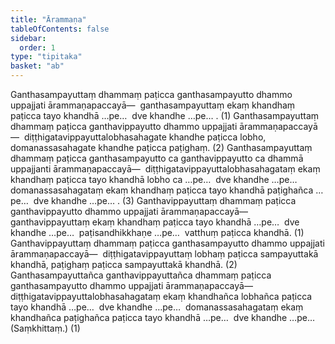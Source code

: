 ```yaml
---
title: "Ārammaṇa"
tableOfContents: false
sidebar:
  order: 1
type: "tipitaka"
basket: "ab"
---
```



<DynamicBreadcrumb />

<Division number="48">

<Paragraph number="1728">
Ganthasampayuttaṃ dhammaṃ paṭicca ganthasampayutto dhammo uppajjati ārammaṇapaccayā—  ganthasampayuttaṃ ekaṃ khandhaṃ paṭicca tayo khandhā …pe…  dve khandhe …pe… . (1)
</Paragraph>

<Paragraph number="1729">
Ganthasampayuttaṃ dhammaṃ paṭicca ganthavippayutto dhammo uppajjati ārammaṇapaccayā—  diṭṭhigatavippayuttalobhasahagate khandhe paṭicca lobho, domanassasahagate khandhe paṭicca paṭighaṃ. (2)
</Paragraph>

<Paragraph number="1730">
Ganthasampayuttaṃ dhammaṃ paṭicca ganthasampayutto ca ganthavippayutto ca dhammā uppajjanti ārammaṇapaccayā—  diṭṭhigatavippayuttalobhasahagataṃ ekaṃ khandhaṃ paṭicca tayo khandhā lobho ca …pe…  dve khandhe …pe…  domanassasahagataṃ ekaṃ khandhaṃ paṭicca tayo khandhā paṭighañca …pe…  dve khandhe …pe… . (3)
</Paragraph>

</Division>
<Division number="49">

<Paragraph number="1731">
Ganthavippayuttaṃ dhammaṃ paṭicca ganthavippayutto dhammo uppajjati ārammaṇapaccayā—  ganthavippayuttaṃ ekaṃ khandhaṃ paṭicca tayo khandhā …pe…  dve khandhe …pe…  paṭisandhikkhaṇe …pe…  vatthuṃ paṭicca khandhā. (1)
</Paragraph>

<Paragraph number="1732">
Ganthavippayuttaṃ dhammaṃ paṭicca ganthasampayutto dhammo uppajjati ārammaṇapaccayā—  diṭṭhigatavippayuttaṃ lobhaṃ paṭicca sampayuttakā khandhā, paṭighaṃ paṭicca sampayuttakā khandhā. (2)
</Paragraph>

<Paragraph number="1733">
Ganthasampayuttañca ganthavippayuttañca dhammaṃ paṭicca ganthasampayutto dhammo uppajjati ārammaṇapaccayā—  diṭṭhigatavippayuttalobhasahagataṃ ekaṃ khandhañca lobhañca paṭicca tayo khandhā …pe…  dve khandhe …pe…  domanassasahagataṃ ekaṃ khandhañca paṭighañca paṭicca tayo khandhā …pe…  dve khandhe …pe…  (Saṃkhittaṃ.) (1)
</Paragraph>
</Division>